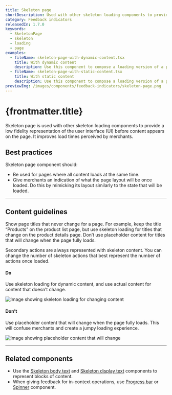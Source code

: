 ```yaml
---
title: Skeleton page
shortDescription: Used with other skeleton loading components to provide a low fidelity representation of the UI before content appears.
category: Feedback indicators
releasedIn: 1.7.0
keywords:
  - SkeletonPage
  - skeleton
  - loading
  - page
examples:
  - fileName: skeleton-page-with-dynamic-content.tsx
    title: With dynamic content
    description: Use this component to compose a loading version of a page where the page title and header content are dynamic, meaning, the content changes.
  - fileName: skeleton-page-with-static-content.tsx
    title: With static content
    description: Use this component to compose a loading version of a page where the page title and header content are known and stay the same.
previewImg: /images/components/feedback-indicators/skeleton-page.png
---
```


# {frontmatter.title}

<Lede>

Skeleton page is used with other skeleton loading components to provide a low fidelity representation of the user interface (UI) before content appears on the page. It improves load times perceived by merchants.

</Lede>

<Examples />

<Props componentName={frontmatter.title} />

## Best practices

Skeleton page component should:

- Be used for pages where all content loads at the same time.
- Give merchants an indication of what the page layout will be once loaded. Do this by mimicking its layout similarly to the state that will be loaded.

---

## Content guidelines

Show page titles that never change for a page. For example, keep the title “Products” on the product list page, but use skeleton loading for titles that change on the product details page. Don’t use placeholder content for titles that will change when the page fully loads.

Secondary actions are always represented with skeleton content. You can change the number of skeleton actions that best represent the number of actions once loaded.

<DoDont>

#### Do

Use skeleton loading for dynamic content, and use actual content for content that doesn’t change.

![Image showing skeleton loading for changing content](/images/components/feedback-indicators/skeleton-page/do-use-skeleton-for-changing-content@2x.png)

#### Don’t

Use placeholder content that will change when the page fully loads. This will confuse merchants and create a jumpy loading experience.

![Image showing placeholder content that will change](/images/components/feedback-indicators/skeleton-page/dont-use-placeholder-content-that-will-change@2x.png)

</DoDont>

---

## Related components

- Use the [Skeleton body text](/components/feedback-indicators/skeleton-body-text) and [Skeleton display text](/components/feedback-indicators/skeleton-display-text) components to represent blocks of content.
- When giving feedback for in-context operations, use [Progress bar](/components/feedback-indicators/progress-bar) or [Spinner](/components/feedback-indicators/spinner) component.
